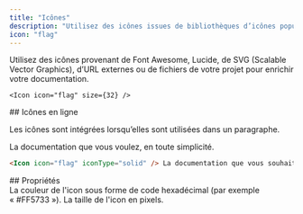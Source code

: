 ```yaml
---
title: "Icônes"
description: "Utilisez des icônes issues de bibliothèques d’icônes populaires"
icon: "flag"
---
```



Utilisez des icônes provenant de Font Awesome, Lucide, de SVG (Scalable Vector Graphics), d’URL externes ou de fichiers de votre projet pour enrichir votre documentation.

<Icon icon="flag" size={32} />

```mdx Icon example
<Icon icon="flag" size={32} />
```


<div id="inline-icons">
  ## Icônes en ligne
</div>

Les icônes sont intégrées lorsqu’elles sont utilisées dans un paragraphe.

<Icon icon="flag" iconType="solid" /> La documentation que vous voulez, en toute simplicité.

```markdown Inline icon example
<Icon icon="flag" iconType="solid" /> La documentation que vous souhaitez, sans effort.
```


<div id="properties">
  ## Propriétés
</div>

<IconsRequired />

<ResponseField name="color" type="string">
  La couleur de l'icon sous forme de code hexadécimal (par exemple « #FF5733 »).
</ResponseField>

<ResponseField name="size" type="number">
  La taille de l'icon en pixels.
</ResponseField>
